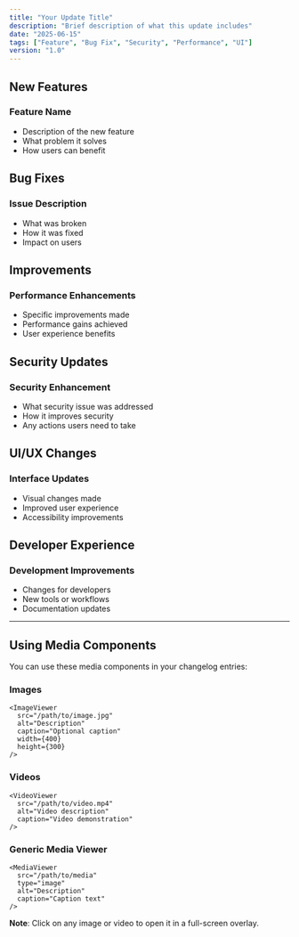 ```yaml
---
title: "Your Update Title"
description: "Brief description of what this update includes"
date: "2025-06-15"
tags: ["Feature", "Bug Fix", "Security", "Performance", "UI"]
version: "1.0"
---
```


## New Features

### Feature Name

- Description of the new feature
- What problem it solves
- How users can benefit

<ImageViewer 
  src="/path/to/your/image.jpg" 
  alt="Feature screenshot" 
  caption="The new feature in action"
/>

<VideoViewer 
  src="https://cursor.com/changelog/1-2/memory-ga-web.mp4" 
  alt="Feature demo" 
  caption="Watch how the new feature works"
/>

## Bug Fixes

### Issue Description

- What was broken
- How it was fixed
- Impact on users

## Improvements

### Performance Enhancements

- Specific improvements made
- Performance gains achieved
- User experience benefits

## Security Updates

### Security Enhancement

- What security issue was addressed
- How it improves security
- Any actions users need to take

## UI/UX Changes

### Interface Updates

- Visual changes made
- Improved user experience
- Accessibility improvements

## Developer Experience

### Development Improvements

- Changes for developers
- New tools or workflows
- Documentation updates

---

## Using Media Components

You can use these media components in your changelog entries:

### Images

```mdx
<ImageViewer 
  src="/path/to/image.jpg" 
  alt="Description" 
  caption="Optional caption"
  width={400}
  height={300}
/>
```

### Videos

```mdx
<VideoViewer 
  src="/path/to/video.mp4" 
  alt="Video description" 
  caption="Video demonstration"
/>
```

### Generic Media Viewer

```mdx
<MediaViewer 
  src="/path/to/media" 
  type="image" 
  alt="Description" 
  caption="Caption text"
/>
```

**Note**: Click on any image or video to open it in a full-screen overlay.
